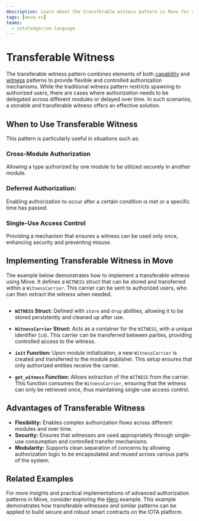 ```yaml
---
description: Learn about the transferable witness pattern in Move for advanced authorization scenarios.
tags: [move-sc]
teams:
  - iotaledger/vm-language
---
```


# Transferable Witness

The transferable witness pattern combines elements of both [capability](capabilities.mdx)
and [witness](witness.mdx) patterns to provide flexible and controlled authorization mechanisms.
While the traditional witness pattern restricts spawning to authorized users,
there are cases where authorization needs to be delegated across different modules or delayed over time.
In such scenarios, a storable and transferable witness offers an effective solution.

## When to Use Transferable Witness

This pattern is particularly useful in situations such as:

### Cross-Module Authorization

Allowing a type authorized by one module to be utilized securely in another module.

### Deferred Authorization:

Enabling authorization to occur after a certain condition is met or a specific time has passed.

### Single-Use Access Control

Providing a mechanism that ensures a witness can be used only once, enhancing security and preventing misuse.

## Implementing Transferable Witness in Move

The example below demonstrates how to implement a transferable witness using Move.
It defines a `WITNESS` struct that can be stored and transferred within a `WitnessCarrier`.
This carrier can be sent to authorized users, who can then extract the witness when needed.


```move file=<rootDir>/docs/examples/move/move-overview/patterns/transferable-witness.move
```

- **`WITNESS` Struct:** Defined with `store` and `drop` abilities, allowing it to be stored persistently and cleaned up after use.

- **`WitnessCarrier` Struct:** Acts as a container for the `WITNESS`, with a unique identifier (`id`). This carrier can be transferred between parties, providing controlled access to the witness.

- **`init` Function:** Upon module initialization, a new `WitnessCarrier` is created and transferred to the module publisher. This setup ensures that only authorized entities receive the carrier.

- **`get_witness` Function:** Allows extraction of the `WITNESS` from the carrier. This function consumes the `WitnessCarrier`, ensuring that the witness can only be retrieved once, thus maintaining single-use access control.

## Advantages of Transferable Witness

- **Flexibility:** Enables complex authorization flows across different modules and over time.
- **Security:** Ensures that witnesses are used appropriately through single-use consumption and controlled transfer mechanisms.
- **Modularity:** Supports clean separation of concerns by allowing authorization logic to be encapsulated and reused across various parts of the system.

## Related Examples

For more insights and practical implementations of advanced authorization patterns in Move, consider exploring the [Hero](https://github.com/iotaledger/iota/blob/develop/examples/move/hero/sources/example.move) example.
This example demonstrates how transferable witnesses and similar patterns can be applied to build secure and robust smart contracts on the IOTA platform.

<Quiz questions={questions} />